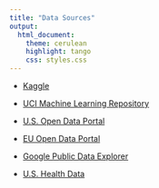 ```yaml
---
title: "Data Sources"
output: 
  html_document: 
    theme: cerulean
    highlight: tango
    css: styles.css
---
```


* [Kaggle](http://www.kaggle.com)

* [UCI Machine Learning Repository](https://archive.ics.uci.edu/ml/datasets.html)

* [U.S. Open Data Portal](https://www.data.gov/)

* [EU Open Data Portal](http://data.europa.eu/euodp/en/data/)

* [Google Public Data Explorer](https://www.google.com/publicdata/directory)

* [U.S. Health Data](https://healthdata.gov/search/type/dataset)

